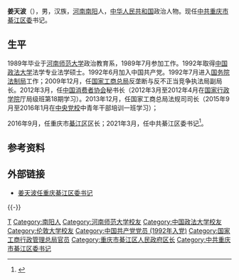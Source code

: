 '''姜天波'''（{{bd|1967年|6月||catIdx=Jiang姜}}），男，汉族，[[河南|河南]][[南阳|南阳]]人，[[中华人民共和国|中华人民共和国]]政治人物。现任[[中共重庆市綦江区委|中共重庆市綦江区委]]书记。
 
== 生平 ==
1989年毕业于[[河南师范大学|河南师范大学]]政治教育系，1989年7月参加工作。1992年取得[[中国政法大学|中国政法大学]]法学专业法学硕士。1992年6月加入中国共产党。1992年7月进入[[国务院法制局|国务院法制局]]工作；2009年12月，任[[国家工商总局|国家工商总局]]反垄断与反不正当竞争执法局副局长。2012年3月，任[[中国消费者协会|中国消费者协会]]秘书长（2012年3月至2012年4月在[[国家行政学院|国家行政学院]]厅局级班第18期学习）。2013年12月，任国家工商总局法规司司长（2015年9月至2016年1月在[[中央党校|中央党校]]中青年干部培训一班学习）；

2016年9月，任重庆市[[綦江区|綦江区]]区长；2021年3月，任中共綦江区委书记<ref>{{Cite web|title=姜天波任重庆綦江区委书记(简历)|url=http://district.ce.cn/newarea/sddy/202103/24/t20210324_36406591.shtml|accessdate=2021-03-24|work=中国经济网|archive-date=2021-03-24|archive-url=https://web.archive.org/web/20210324214256/http://district.ce.cn/newarea/sddy/202103/24/t20210324_36406591.shtml|dead-url=no}}</ref>。
 
== 参考资料 ==
{{reflist}}
 
== 外部链接 ==
*[https://news.sina.com.cn/c/2021-03-24/doc-ikkntiam7446386.shtml 姜天波任重庆綦江区委书记]

{{-}}
{{start box}}
{{s-ppo|cpc}}
{{s-before|[[袁勤华|袁勤华]]}}
{{s-title|[[中国共产党重庆市綦江区委员会|中国共产党重庆市綦江区委员会]]书记|2021年3月－}}
{{s-inc}}
{{s-gov|prc}}
{{s-before|[[陈金山_(1967年)|陈金山]]}}
{{s-title|[[重庆市綦江区人民政府|重庆市綦江区人民政府]]区长|2016年9月－2021年5月}}
{{s-after|[[罗成_(1971年)|罗成]]}}
{{end box}}

{{Authority control}}
{{DEFAULTSORT:Jiang姜}}
[[Category:姜姓|T]]
[[Category:南阳人|Category:南阳人]]
[[Category:河南师范大学校友|Category:河南师范大学校友]]
[[Category:中国政法大学校友|Category:中国政法大学校友]]
[[Category:伦敦大学校友|Category:伦敦大学校友]]
[[Category:中国共产党党员_(1992年入党)|Category:中国共产党党员 (1992年入党)]]
[[Category:国家工商行政管理总局官员|Category:国家工商行政管理总局官员]]
[[Category:重庆市綦江区人民政府区长|Category:重庆市綦江区人民政府区长]]
[[Category:中共重庆市綦江区委书记|Category:中共重庆市綦江区委书记]]